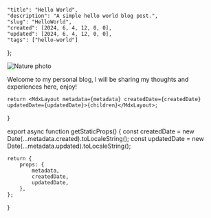 
    "title": "Hello World",
    "description": "A simple hello world blog post.",
    "slug": "HelloWorld",
    "created": [2024, 6, 4, 12, 0, 0],
    "updated": [2024, 6, 4, 12, 0, 0],
    "tags": ["hello-world"]
};
 
![Nature photo](https://i.imgur.com/ooYKzMJ.jpeg)

Welcome to my personal blog, I will be sharing my thoughts and experiences here, enjoy!

    return <MdxLayout metadata={metadata} createdDate={createdDate} updatedDate={updatedDate}>{children}</MdxLayout>;
}

export async function getStaticProps() {
    const createdDate = new Date(...metadata.created).toLocaleString();
    const updatedDate = new Date(...metadata.updated).toLocaleString();

    return {
        props: {
            metadata,
            createdDate,
            updatedDate,
        },
    };
}
